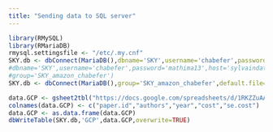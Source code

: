 ```yaml
---
title: "Sending data to SQL server"
---
```


```r
library(RMySQL)
library(RMariaDB)
rmysql.settingsfile <- "/etc/.my.cnf"
SKY.db <- dbConnect(MariaDB(),dbname='SKY',username='chabefer',password='mathima13',host='sylvaindata.cnphnexfo8mm.us-west-2.rds.amazonaws.com')
#dbname='SKY',username='chabefer',password='mathima13',host='sylvaindata.cnphnexfo8mm.us-west-2.rds.amazonaws.com')
#group='SKY_amazon_chabefer')
SKY.db <- dbConnect(MariaDB(),group='SKY_amazon_chabefer',default.file=rmysql.settingsfile)
```

```r
data.GCP <- gsheet2tbl("https://docs.google.com/spreadsheets/d/1RKZZuAAnGMUKgoFTQskVSCoMsOxzpcPp-RCZbHgvsK8/edit?usp=sharing")
colnames(data.GCP) <- c("paper.id","authors","year","cost","se.cost")
data.GCP <- as.data.frame(data.GCP)
dbWriteTable(SKY.db,'GCP',data.GCP,overwrite=TRUE)
```

